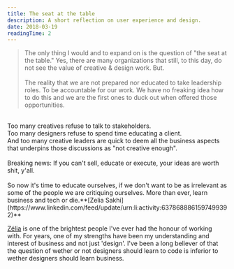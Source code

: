 ```yaml
---
title: The seat at the table
description: A short reflection on user experience and design.
date: 2018-03-19
readingTime: 2
---
```


>The only thing I would and to expand on is the question of "the seat at the table." Yes, there are many organizations that still, to this day, do not see the value of creative & design work. But.
<br /><br />
The reality that we are not prepared nor educated to take leadership roles. To be accountable for our work. We have no freaking idea how to do this and we are the first ones to duck out when offered those opportunities.
<br />
Too many creatives refuse to talk to stakeholders.<br />
Too many designers refuse to spend time educating a client.<br />
And too many creative leaders are quick to deem all the business aspects that underpins those discussions as "not creative enough".
<br /><br />
Breaking news: If you can't sell, educate or execute, your ideas are worth shit, y'all.
<br /><br />
So now it's time to educate ourselves, if we don't want to be as irrelevant as some of the people we are critiquing ourselves. More than ever, learn business and tech or die.**[Zelia Sakhi](https://www.linkedin.com/feed/update/urn:li:activity:6378688861597499392)**

[Zélia](https://twitter.com/ilovegraphics) is one of the brightest people I've ever had the honour of working with. For years, one of my strengths have been my understanding and interest of business and not just 'design'. I've been a long believer of that the question of wether or not designers should learn to code is inferior to wether designers should learn business.